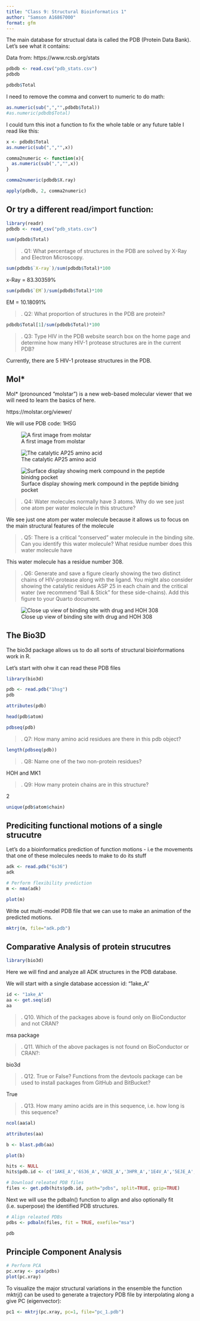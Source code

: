 ```yaml
---
title: "Class 9: Structural Bioinformatics 1"
author: "Samson A16867000"
format: gfm
---
```


The main database for structual data is called the PDB (Protein Data Bank). Let's see what it contains:

Data from: https://www.rcsb.org/stats

```r
pdbdb <- read.csv("pdb_stats.csv")
pdbdb
```

```r
pdbdb$Total
```

I need to remove the comma and convert to numeric to do math:
```r
as.numeric(sub(",","",pdbdb$Total))
#as.numeric(pdbdb$Total)
```
I could turn this inot a function to fix the whole table or any future table I read like this: 

```r
x <- pdbdb$Total
as.numeric(sub(",","",x))
```
```r
comma2numeric <- function(x){
  as.numeric(sub(",","",x))
}
```

```r
comma2numeric(pdbdb$X.ray)
```
```r
apply(pdbdb, 2, comma2numeric)
```

## Or try a different read/import function: 

```r
library(readr)
pdbdb <- read_csv("pdb_stats.csv")
```
```r
sum(pdbdb$Total)
```

>. Q1: What percentage of structures in the PDB are solved by X-Ray and Electron Microscopy.

```r
sum(pdbdb$`X-ray`)/sum(pdbdb$Total)*100
```
x-Ray = 83.30359%

```r
sum(pdbdb$`EM`)/sum(pdbdb$Total)*100
```
EM = 10.18091%

>. Q2: What proportion of structures in the PDB are protein?

```r
pdbdb$Total[1]/sum(pdbdb$Total)*100
```

>. Q3: Type HIV in the PDB website search box on the home page and determine how many HIV-1 protease structures are in the current PDB?

Currently, there are 5 HIV-1 protease structures in the PDB.

## Mol*

Mol* (pronounced "molstar") is a new web-based molecular viewer that we will need to learn the basics of here. 

https://molstar.org/viewer/

We will use PDB code: 1HSG

![A first image from molstar](1HSG.png)

![The catalytic AP25 amino acid](1HSG (1).png)

![Surface display showing merk compound in the peptide binidng pocket](1HSG (4).png)

>. Q4: Water molecules normally have 3 atoms. Why do we see just one atom per water molecule in this structure?

We see just one atom per water molecule because it allows us to focus on the main structural features of the molecule

>. Q5: There is a critical “conserved” water molecule in the binding site. Can you identify this water molecule? What residue number does this water molecule have

This water molecule has a residue number 308. 

>. Q6: Generate and save a figure clearly showing the two distinct chains of HIV-protease along with the ligand. You might also consider showing the catalytic residues ASP 25 in each chain and the critical water (we recommend “Ball & Stick” for these side-chains). Add this figure to your Quarto document.

![Close up view of binding site with drug and HOH 308](1HSG (3).png)

## The Bio3D

The bio3d package allows us to do all sorts of structural bioinformations work in R.

Let's start with ohw it can read these PDB files 

```r
library(bio3d)

pdb <- read.pdb("1hsg")
pdb
```

```r
attributes(pdb)
```

```r
head(pdb$atom)
```

```r
pdbseq(pdb)
```
>. Q7: How many amino acid residues are there in this pdb object? 

```r
length(pdbseq(pdb))
```
>. Q8: Name one of the two non-protein residues? 

HOH and MK1

>. Q9: How many protein chains are in this structure? 

2

```r
unique(pdb$atom$chain)
```

## Prediciting functional motions of a single strucutre 

Let's do a bioinformatics prediction of function motions - i.e the movements that one of these molecules needs to make to do its stuff 

```r
adk <- read.pdb("6s36")
adk
```

```r
# Perform flexibility prediction
m <- nma(adk)

plot(m)
```

Write out multi-model PDB file that we can use to make an animation of the predicted motions.

```r
mktrj(m, file="adk.pdb")
```


## Comparative Analysis of protein strucutres 

```r
library(bio3d)
```

Here we will find and analyze all ADK structures in the PDB database. 

We will start with a single database accession id: "1ake_A"

```r
id <- "1ake_A"
aa <- get.seq(id)
aa
```

>. Q10. Which of the packages above is found only on BioConductor and not CRAN?

msa package

>. Q11. Which of the above packages is not found on BioConductor or CRAN?: 

bio3d

>. Q12. True or False? Functions from the devtools package can be used to install packages from GitHub and BitBucket? 

True

>. Q13. How many amino acids are in this sequence, i.e. how long is this sequence? 

```r
ncol(aa$al)
```


```r
attributes(aa)
```

```r
b <- blast.pdb(aa)
```
```r
plot(b)
```


```r
hits <- NULL
hits$pdb.id <- c('1AKE_A','6S36_A','6RZE_A','3HPR_A','1E4V_A','5EJE_A','1E4Y_A','3X2S_A','6HAP_A','6HAM_A','4K46_A','3GMT_A','4PZL_A')
```

```r
# Download releated PDB files
files <- get.pdb(hits$pdb.id, path="pdbs", split=TRUE, gzip=TRUE)
```

Next we will use the pdbaln() function to align and also optionally fit (i.e. superpose) the identified PDB structures.

```r
# Align releated PDBs
pdbs <- pdbaln(files, fit = TRUE, exefile="msa")
```
```r
pdb
```

## Principle Component Analysis 

```r
# Perform PCA
pc.xray <- pca(pdbs)
plot(pc.xray)
```

To visualize the major structural variations in the ensemble the function mktrj() can be used to generate a trajectory PDB file by interpolating along a give PC (eigenvector):

```r
pc1 <- mktrj(pc.xray, pc=1, file="pc_1.pdb")
```



